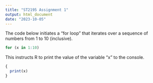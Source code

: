 ---
title: "ST2195 Assignment 1"
output: html_document
date: "2023-10-05"
---

The code below initiates a "for loop" that iterates over a sequence of numbers from 1 to 10 (inclusive).

```{r}
for (x in 1:10)
```

This instructs R to print the value of the variable "x" to the console.

```{r}
{
  print(x)
}
```